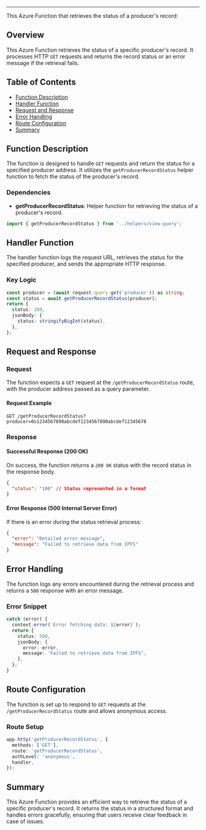 
<HeaderTitle
  title="Azure Function: Get Producer Record Status"
  source="https://github.com/your-repo-path-to-timerTrigger"
/>

---

This Azure Function that retrieves the status of a producer's record:

## Overview

This Azure Function retrieves the status of a specific producer's record. It processes HTTP `GET` requests and returns the record status or an error message if the retrieval fails.

## Table of Contents

- [Function Description](#function-description)
- [Handler Function](#handler-function)
- [Request and Response](#request-and-response)
- [Error Handling](#error-handling)
- [Route Configuration](#route-configuration)
- [Summary](#summary)

## Function Description

The function is designed to handle `GET` requests and return the status for a specified producer address. It utilizes the `getProducerRecordStatus` helper function to fetch the status of the producer's record.

### Dependencies

- **getProducerRecordStatus**: Helper function for retrieving the status of a producer's record.

```typescript
import { getProducerRecordStatus } from '../helpers/view-query';
```

## Handler Function

The handler function logs the request URL, retrieves the status for the specified producer, and sends the appropriate HTTP response.

### Key Logic

```typescript
const producer = (await request.query.get('producer')) as string;
const status = await getProducerRecordStatus(producer);
return {
  status: 200,
  jsonBody: {
    status: stringifyBigInt(status),
  },
};
```

## Request and Response

### Request

The function expects a `GET` request at the `/getProducerRecordStatus` route, with the producer address passed as a query parameter.

#### Request Example

```
GET /getProducerRecordStatus?producer=0x1234567890abcdef1234567890abcdef12345678
```

### Response

#### Successful Response (200 OK)

On success, the function returns a `200 OK` status with the record status in the response body.

```json
{
  "status": "100" // Status represented in a format
}
```

#### Error Response (500 Internal Server Error)

If there is an error during the status retrieval process:

```json
{
  "error": "Detailed error message",
  "message": "Failed to retrieve data from IPFS"
}
```

## Error Handling

The function logs any errors encountered during the retrieval process and returns a `500` response with an error message.

### Error Snippet

```typescript
catch (error) {
  context.error(`Error fetching data: ${error}`);
  return {
    status: 500,
    jsonBody: {
      error: error,
      message: 'Failed to retrieve data from IPFS',
    },
  };
}
```

## Route Configuration

The function is set up to respond to `GET` requests at the `/getProducerRecordStatus` route and allows anonymous access.

### Route Setup

```typescript
app.http('getProducerRecordStatus', {
  methods: ['GET'],
  route: 'getProducerRecordStatus',
  authLevel: 'anonymous',
  handler,
});
```

## Summary

This Azure Function provides an efficient way to retrieve the status of a specific producer's record. It returns the status in a structured format and handles errors gracefully, ensuring that users receive clear feedback in case of issues.
